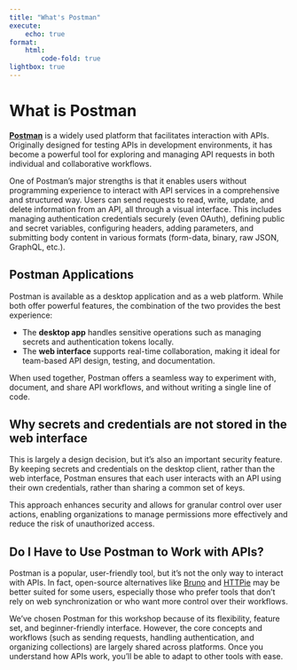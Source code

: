 ```yaml
---
title: "What's Postman"
execute:
    echo: true
format:
    html:
        code-fold: true
lightbox: true
---
```


# What is Postman

**[Postman](https://www.postman.com/)** is a widely used platform that facilitates interaction with APIs. Originally designed for testing APIs in development environments, it has become a powerful tool for exploring and managing API requests in both individual and collaborative workflows.

One of Postman's major strengths is that it enables users without programming experience to interact with API services in a comprehensive and structured way. Users can send requests to read, write, update, and delete information from an API, all through a visual interface. This includes managing authentication credentials securely (even OAuth), defining public and secret variables, configuring headers, adding parameters, and submitting body content in various formats (form-data, binary, raw JSON, GraphQL, etc.).

## Postman Applications

Postman is available as a desktop application and as a web platform. While both offer powerful features, the combination of the two provides the best experience:

- The **desktop app** handles sensitive operations such as managing secrets and authentication tokens locally.
- The **web interface** supports real-time collaboration, making it ideal for team-based API design, testing, and documentation.

When used together, Postman offers a seamless way to experiment with, document, and share API workflows, and without writing a single line of code.

::: {.callout-warning}
## Why secrets and credentials are not stored in the web interface

This is largely a design decision, but it’s also an important security feature. By keeping secrets and credentials on the desktop client, rather than the web interface, Postman ensures that each user interacts with an API using their own credentials, rather than sharing a common set of keys.

This approach enhances security and allows for granular control over user actions, enabling organizations to manage permissions more effectively and reduce the risk of unauthorized access.
:::

## Do I Have to Use Postman to Work with APIs?

Postman is a popular, user-friendly tool, but it's not the only way to interact with APIs. In fact, open-source alternatives like [Bruno](https://www.usebruno.com/) and [HTTPie](https://httpie.io/) may be better suited for some users, especially those who prefer tools that don’t rely on web synchronization or who want more control over their workflows.

We’ve chosen Postman for this workshop because of its flexibility, feature set, and beginner-friendly interface. However, the core concepts and workflows (such as sending requests, handling authentication, and organizing collections) are largely shared across platforms. Once you understand how APIs work, you’ll be able to adapt to other tools with ease.
